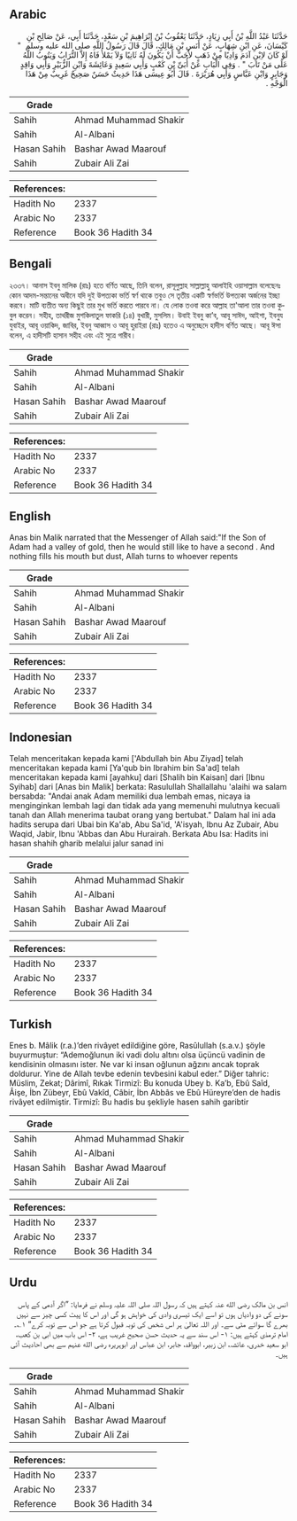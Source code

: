 ## Arabic


<div dir="rtl" lang="ar" style={{fontSize:'larger',backgroundColor:'#f8f9fa',padding:20}}>
حَدَّثَنَا عَبْدُ اللَّهِ بْنُ أَبِي زِيَادٍ، حَدَّثَنَا يَعْقُوبُ بْنُ إِبْرَاهِيمَ بْنِ سَعْدٍ، حَدَّثَنَا أَبِي، عَنْ صَالِحِ بْنِ كَيْسَانَ، عَنِ ابْنِ شِهَابٍ، عَنْ أَنَسِ بْنِ مَالِكٍ، قَالَ قَالَ رَسُولُ اللَّهِ صلى الله عليه وسلم ‏ "‏ لَوْ كَانَ لاِبْنِ آدَمَ وَادِيًا مِنْ ذَهَبٍ لأَحَبَّ أَنْ يَكُونَ لَهُ ثَانِيًا وَلاَ يَمْلأُ فَاهُ إِلاَّ التُّرَابُ وَيَتُوبُ اللَّهُ عَلَى مَنْ تَابَ ‏"‏ ‏.‏ وَفِي الْبَابِ عَنْ أُبَىِّ بْنِ كَعْبٍ وَأَبِي سَعِيدٍ وَعَائِشَةَ وَابْنِ الزُّبَيْرِ وَأَبِي وَاقِدٍ وَجَابِرٍ وَابْنِ عَبَّاسٍ وَأَبِي هُرَيْرَةَ ‏.‏ قَالَ أَبُو عِيسَى هَذَا حَدِيثٌ حَسَنٌ صَحِيحٌ غَرِيبٌ مِنْ هَذَا الْوَجْهِ ‏.‏
</div>
<div style={{backgroundColor:'#f8f9fa',padding:20, marginBottom: 10}}><table> <thead> <tr> <th>Grade</th> <th></th> </tr> </thead> <tbody> <tr><td>Sahih</td><td>Ahmad Muhammad Shakir</td></tr><tr><td>Sahih</td><td>Al-Albani</td></tr><tr><td>Hasan Sahih</td><td>Bashar Awad Maarouf</td></tr><tr><td>Sahih</td><td>Zubair Ali Zai</td></tr></tbody></table><table> <thead> <tr> <th>References:</th> <th></th> </tr> </thead> <tbody><tr><td>Hadith No</td><td>2337</td></tr><tr><td>Arabic No</td><td>2337</td></tr><tr><td>Reference</td><td>Book 36 Hadith 34</td></tr></tbody></table></div>

## Bengali


<div dir="ltr" lang="bn" style={{fontSize:'larger',backgroundColor:'#f8f9fa',padding:20}}>
২৩৩৭। আনাস ইবনু মালিক (রাঃ) হতে বর্ণিত আছে, তিনি বলেন, রাসূলুল্লাহ সাল্লাল্লাহু আলাইহি ওয়াসাল্লাম বলেছেনঃ কোন আদম-সন্তানের অধীনে যদি দুই উপত্যকা ভর্তি স্বর্ণ থাকে তবুও সে তৃতীয় একটি স্বর্ণভর্তি উপত্যকা অর্জনের ইচ্ছা করবে। মাটি ব্যতীত অন্য কিছুই তার মুখ ভর্তি করতে পারবে না। যে লোক তওবা করে আল্লাহ তা'আলা তার তওবা কুবুল করেন। সহীহ, তাথরীজ মুশকিলাতুল ফাকরি (১৪) বুখারী, মুসলিম। উবাই ইবনু কা’ব, আবূ সাঈদ, আইশা, ইবনুয যুবাইর, আবূ ওয়াকিদ, জাবির, ইবনু আব্বাস ও আবূ হুরাইরা (রাঃ) হতেও এ অনুচ্ছেদে হাদীস বর্ণিত আছে। আবূ ঈসা বলেন, এ হাদীসটি হাসান সহীহ এবং এই সুত্রে গারীব।
</div>
<div style={{backgroundColor:'#f8f9fa',padding:20, marginBottom: 10}}><table> <thead> <tr> <th>Grade</th> <th></th> </tr> </thead> <tbody> <tr><td>Sahih</td><td>Ahmad Muhammad Shakir</td></tr><tr><td>Sahih</td><td>Al-Albani</td></tr><tr><td>Hasan Sahih</td><td>Bashar Awad Maarouf</td></tr><tr><td>Sahih</td><td>Zubair Ali Zai</td></tr></tbody></table><table> <thead> <tr> <th>References:</th> <th></th> </tr> </thead> <tbody><tr><td>Hadith No</td><td>2337</td></tr><tr><td>Arabic No</td><td>2337</td></tr><tr><td>Reference</td><td>Book 36 Hadith 34</td></tr></tbody></table></div>

## English


<div dir="ltr" lang="en" style={{fontSize:'larger',backgroundColor:'#f8f9fa',padding:20}}>
Anas bin Malik narrated that the Messenger of Allah said:"If the Son of Adam had a valley of gold, then he would still like to have a second . And nothing fills his mouth but dust, Allah turns to whoever repents
</div>
<div style={{backgroundColor:'#f8f9fa',padding:20, marginBottom: 10}}><table> <thead> <tr> <th>Grade</th> <th></th> </tr> </thead> <tbody> <tr><td>Sahih</td><td>Ahmad Muhammad Shakir</td></tr><tr><td>Sahih</td><td>Al-Albani</td></tr><tr><td>Hasan Sahih</td><td>Bashar Awad Maarouf</td></tr><tr><td>Sahih</td><td>Zubair Ali Zai</td></tr></tbody></table><table> <thead> <tr> <th>References:</th> <th></th> </tr> </thead> <tbody><tr><td>Hadith No</td><td>2337</td></tr><tr><td>Arabic No</td><td>2337</td></tr><tr><td>Reference</td><td>Book 36 Hadith 34</td></tr></tbody></table></div>

## Indonesian


<div dir="ltr" lang="id" style={{fontSize:'larger',backgroundColor:'#f8f9fa',padding:20}}>
Telah menceritakan kepada kami ['Abdullah bin Abu Ziyad] telah menceritakan kepada kami [Ya'qub bin Ibrahim bin Sa'ad] telah menceritakan kepada kami [ayahku] dari [Shalih bin Kaisan] dari [Ibnu Syihab] dari [Anas bin Malik] berkata: Rasulullah Shallallahu 'alaihi wa salam bersabda: "Andai anak Adam memiliki dua lembah emas, nicaya ia menginginkan lembah lagi dan tidak ada yang memenuhi mulutnya kecuali tanah dan Allah menerima taubat orang yang bertubat." Dalam hal ini ada hadits serupa dari Ubai bin Ka'ab, Abu Sa'id, 'A'isyah, Ibnu Az Zubair, Abu Waqid, Jabir, Ibnu 'Abbas dan Abu Hurairah. Berkata Abu Isa: Hadits ini hasan shahih gharib melalui jalur sanad ini
</div>
<div style={{backgroundColor:'#f8f9fa',padding:20, marginBottom: 10}}><table> <thead> <tr> <th>Grade</th> <th></th> </tr> </thead> <tbody> <tr><td>Sahih</td><td>Ahmad Muhammad Shakir</td></tr><tr><td>Sahih</td><td>Al-Albani</td></tr><tr><td>Hasan Sahih</td><td>Bashar Awad Maarouf</td></tr><tr><td>Sahih</td><td>Zubair Ali Zai</td></tr></tbody></table><table> <thead> <tr> <th>References:</th> <th></th> </tr> </thead> <tbody><tr><td>Hadith No</td><td>2337</td></tr><tr><td>Arabic No</td><td>2337</td></tr><tr><td>Reference</td><td>Book 36 Hadith 34</td></tr></tbody></table></div>

## Turkish


<div dir="ltr" lang="tr" style={{fontSize:'larger',backgroundColor:'#f8f9fa',padding:20}}>
Enes b. Mâlik (r.a.)’den rivâyet edildiğine göre, Rasûlullah (s.a.v.) şöyle buyurmuştur: “Ademoğlunun iki vadi dolu altını olsa üçüncü vadinin de kendisinin olmasını ister. Ne var ki insan oğlunun ağzını ancak toprak doldurur. Yine de Allah tevbe edenin tevbesini kabul eder.” Diğer tahric: Müslim, Zekat; Dârimî, Rıkak Tirmizî: Bu konuda Ubey b. Ka’b, Ebû Saîd, Âişe, İbn Zübeyr, Ebû Vakîd, Câbir, İbn Abbâs ve Ebû Hüreyre’den de hadis rivâyet edilmiştir. Tirmizî: Bu hadis bu şekliyle hasen sahih garibtir
</div>
<div style={{backgroundColor:'#f8f9fa',padding:20, marginBottom: 10}}><table> <thead> <tr> <th>Grade</th> <th></th> </tr> </thead> <tbody> <tr><td>Sahih</td><td>Ahmad Muhammad Shakir</td></tr><tr><td>Sahih</td><td>Al-Albani</td></tr><tr><td>Hasan Sahih</td><td>Bashar Awad Maarouf</td></tr><tr><td>Sahih</td><td>Zubair Ali Zai</td></tr></tbody></table><table> <thead> <tr> <th>References:</th> <th></th> </tr> </thead> <tbody><tr><td>Hadith No</td><td>2337</td></tr><tr><td>Arabic No</td><td>2337</td></tr><tr><td>Reference</td><td>Book 36 Hadith 34</td></tr></tbody></table></div>

## Urdu


<div dir="rtl" lang="ur" style={{fontSize:'larger',backgroundColor:'#f8f9fa',padding:20}}>
انس بن مالک رضی الله عنہ کہتے ہیں کہ رسول اللہ صلی اللہ علیہ وسلم نے فرمایا: ”اگر آدمی کے پاس سونے کی دو وادیاں ہوں تو اسے ایک تیسری وادی کی خواہش ہو گی اور اس کا پیٹ کسی چیز سے نہیں بھرے گا سوائے مٹی سے۔ اور اللہ تعالیٰ ہر اس شخص کی توبہ قبول کرتا ہے جو اس سے توبہ کرے“ ۱؎۔ امام ترمذی کہتے ہیں: ۱- اس سند سے یہ حدیث حسن صحیح غریب ہے، ۲- اس باب میں ابی بن کعب، ابو سعید خدری، عائشہ، ابن زبیر، ابوواقد، جابر، ابن عباس اور ابوہریرہ رضی الله عنہم سے بھی احادیث آئی ہیں۔
</div>
<div style={{backgroundColor:'#f8f9fa',padding:20, marginBottom: 10}}><table> <thead> <tr> <th>Grade</th> <th></th> </tr> </thead> <tbody> <tr><td>Sahih</td><td>Ahmad Muhammad Shakir</td></tr><tr><td>Sahih</td><td>Al-Albani</td></tr><tr><td>Hasan Sahih</td><td>Bashar Awad Maarouf</td></tr><tr><td>Sahih</td><td>Zubair Ali Zai</td></tr></tbody></table><table> <thead> <tr> <th>References:</th> <th></th> </tr> </thead> <tbody><tr><td>Hadith No</td><td>2337</td></tr><tr><td>Arabic No</td><td>2337</td></tr><tr><td>Reference</td><td>Book 36 Hadith 34</td></tr></tbody></table></div>